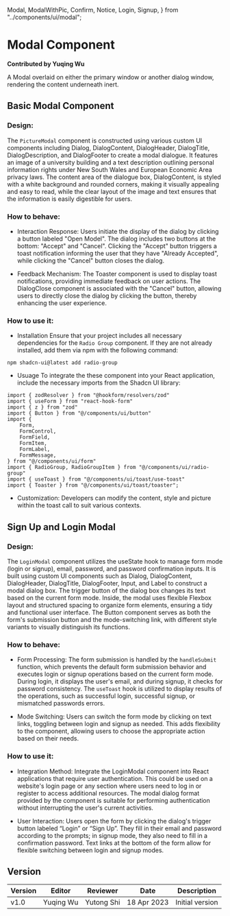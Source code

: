   Modal,
  ModalWithPic,
  Confirm,
  Notice,
  Login,
  Signup,
} from "../components/ui/modal";

# Modal Component

**Contributed by Yuqing Wu**

A Modal overlaid on either the primary window or another dialog window, rendering the content underneath inert.

## Basic Modal Component

### Design:
The `PictureModal` component is constructed using various custom UI components including Dialog, DialogContent, DialogHeader, DialogTitle, DialogDescription, and DialogFooter to create a modal dialogue. It features an image of a university building and a text description outlining personal information rights under New South Wales and European Economic Area privacy laws. The content area of the dialogue box, DialogContent, is styled with a white background and rounded corners, making it visually appealing and easy to read, while the clear layout of the image and text ensures that the information is easily digestible for users. 

### How to behave: 
- Interaction Response:
Users initiate the display of the dialog by clicking a button labeled "Open Model". The dialog includes two buttons at the bottom: "Accept" and "Cancel". Clicking the "Accept" button triggers a toast notification informing the user that they have "Already Accepted", while clicking the "Cancel" button closes the dialog.

- Feedback Mechanism:
The Toaster component is used to display toast notifications, providing immediate feedback on user actions. The DialogClose component is associated with the "Cancel" button, allowing users to directly close the dialog by clicking the button, thereby enhancing the user experience.

### How to use it: 
- Installation 
Ensure that your project includes all necessary dependencies for the `Radio Group` component. If they are not already installed, add them via npm with the following command: 
``` 
npm shadcn-ui@latest add radio-group
```
- Usuage
To integrate the these component into your React application, include the necessary imports from the Shadcn UI library:
```
import { zodResolver } from "@hookform/resolvers/zod"
import { useForm } from "react-hook-form"
import { z } from "zod"
import { Button } from "@/components/ui/button"
import {
    Form,
    FormControl,
    FormField,
    FormItem,
    FormLabel,
    FormMessage,
} from "@/components/ui/form"
import { RadioGroup, RadioGroupItem } from "@/components/ui/radio-group"
import { useToast } from "@/components/ui/toast/use-toast"
import { Toaster } from "@/components/ui/toast/toaster";

```

- Customization:
Developers can modify the content, style and picture within the toast call to suit various contexts. 


<ModalWithPic />

## Sign Up and Login Modal

### Design:
The `LoginModal` component utilizes the useState hook to manage form mode (login or signup), email, password, and password confirmation inputs. It is built using custom UI components such as Dialog, DialogContent, DialogHeader, DialogTitle, DialogFooter, Input, and Label to construct a modal dialog box. The trigger button of the dialog box changes its text based on the current form mode. Inside, the modal uses flexible Flexbox layout and structured spacing to organize form elements, ensuring a tidy and functional user interface. The Button component serves as both the form's submission button and the mode-switching link, with different style variants to visually distinguish its functions.

### How to behave: 
- Form Processing:
The form submission is handled by the `handleSubmit` function, which prevents the default form submission behavior and executes login or signup operations based on the current form mode. During login, it displays the user's email, and during signup, it checks for password consistency. The `useToast` hook is utilized to display results of the operations, such as successful login, successful signup, or mismatched passwords errors.

- Mode Switching:
Users can switch the form mode by clicking on text links, toggling between login and signup as needed. This adds flexibility to the component, allowing users to choose the appropriate action based on their needs.

### How to use it: 

- Integration Method:
Integrate the LoginModal component into React applications that require user authentication. This could be used on a website's login page or any section where users need to log in or register to access additional resources. The modal dialog format provided by the component is suitable for performing authentication without interrupting the user's current activities.

- User Interaction:
Users open the form by clicking the dialog's trigger button labeled “Login” or “Sign Up”. They fill in their email and password according to the prompts; in signup mode, they also need to fill in a confirmation password. Text links at the bottom of the form allow for flexible switching between login and signup modes.

<Login />


## Version

| Version | Editor      | Reviewer     | Date       | Description     |
| ------- | ----------- | ----------- | ---------- | --------------- |
| v1.0    | Yuqing Wu | Yutong Shi | 18 Apr 2023 | Initial version |
